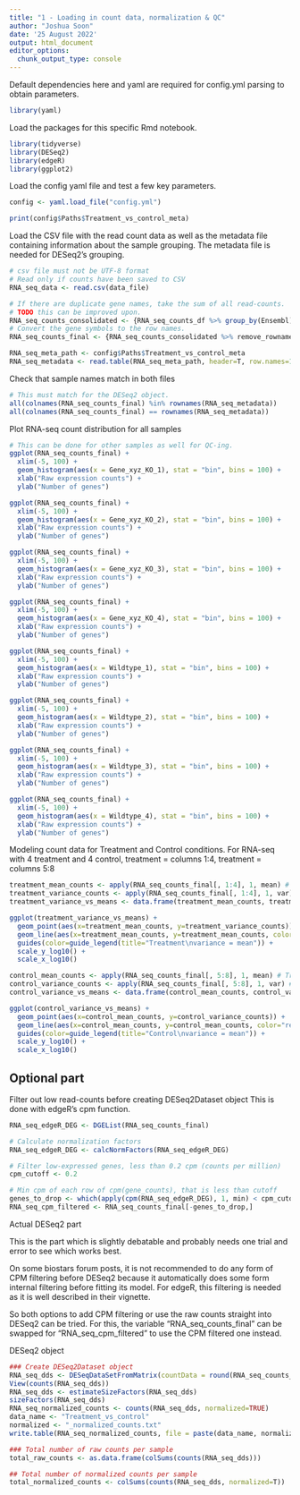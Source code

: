 ```yaml
---
title: "1 - Loading in count data, normalization & QC"
author: "Joshua Soon"
date: '25 August 2022'
output: html_document
editor_options: 
  chunk_output_type: console
---
```




Default dependencies here and yaml are required for config.yml parsing to obtain parameters.
```r
library(yaml)
```



Load the packages for this specific Rmd notebook.
```r
library(tidyverse)
library(DESeq2)
library(edgeR)
library(ggplot2)
```



Load the config yaml file and test a few key parameters.
```r
config <- yaml.load_file("config.yml")

print(config$Paths$Treatment_vs_control_meta)
```



Load the CSV file with the read count data as well as the metadata file containing information about the sample grouping.
The metadata file is needed for DESeq2's grouping.
```r
# csv file must not be UTF-8 format
# Read only if counts have been saved to CSV
RNA_seq_data <- read.csv(data_file)

# If there are duplicate gene names, take the sum of all read-counts.
# TODO this can be improved upon.
RNA_seq_counts_consolidated <- {RNA_seq_counts_df %>% group_by(Ensembl) %>% summarise_all(sum)}
# Convert the gene symbols to the row names.
RNA_seq_counts_final <- {RNA_seq_counts_consolidated %>% remove_rownames %>% column_to_rownames(var="Ensembl")}

RNA_seq_meta_path <- config$Paths$Treatment_vs_control_meta
RNA_seq_metadata <- read.table(RNA_seq_meta_path, header=T, row.names=1)
```



Check that sample names match in both files
```r
# This must match for the DESeq2 object.
all(colnames(RNA_seq_counts_final) %in% rownames(RNA_seq_metadata))
all(colnames(RNA_seq_counts_final) == rownames(RNA_seq_metadata))
```



Plot RNA-seq count distribution for all samples
```r
# This can be done for other samples as well for QC-ing.
ggplot(RNA_seq_counts_final) +
  xlim(-5, 100) +
  geom_histogram(aes(x = Gene_xyz_KO_1), stat = "bin", bins = 100) +
  xlab("Raw expression counts") +
  ylab("Number of genes")

ggplot(RNA_seq_counts_final) +
  xlim(-5, 100) +
  geom_histogram(aes(x = Gene_xyz_KO_2), stat = "bin", bins = 100) +
  xlab("Raw expression counts") +
  ylab("Number of genes")

ggplot(RNA_seq_counts_final) +
  xlim(-5, 100) +
  geom_histogram(aes(x = Gene_xyz_KO_3), stat = "bin", bins = 100) +
  xlab("Raw expression counts") +
  ylab("Number of genes")

ggplot(RNA_seq_counts_final) +
  xlim(-5, 100) +
  geom_histogram(aes(x = Gene_xyz_KO_4), stat = "bin", bins = 100) +
  xlab("Raw expression counts") +
  ylab("Number of genes")

ggplot(RNA_seq_counts_final) +
  xlim(-5, 100) +
  geom_histogram(aes(x = Wildtype_1), stat = "bin", bins = 100) +
  xlab("Raw expression counts") +
  ylab("Number of genes")

ggplot(RNA_seq_counts_final) +
  xlim(-5, 100) +
  geom_histogram(aes(x = Wildtype_2), stat = "bin", bins = 100) +
  xlab("Raw expression counts") +
  ylab("Number of genes")

ggplot(RNA_seq_counts_final) +
  xlim(-5, 100) +
  geom_histogram(aes(x = Wildtype_3), stat = "bin", bins = 100) +
  xlab("Raw expression counts") +
  ylab("Number of genes")

ggplot(RNA_seq_counts_final) +
  xlim(-5, 100) +
  geom_histogram(aes(x = Wildtype_4), stat = "bin", bins = 100) +
  xlab("Raw expression counts") +
  ylab("Number of genes")
```



Modeling count data for Treatment and Control conditions.
For RNA-seq with 4 treatment and 4 control, treatment = columns 1:4, treatment = columns 5:8
```r
treatment_mean_counts <- apply(RNA_seq_counts_final[, 1:4], 1, mean) # Control means
treatment_variance_counts <- apply(RNA_seq_counts_final[, 1:4], 1, var) # Control Variance
treatment_variance_vs_means <- data.frame(treatment_mean_counts, treatment_variance_counts)

ggplot(treatment_variance_vs_means) +
  geom_point(aes(x=treatment_mean_counts, y=treatment_variance_counts)) + 
  geom_line(aes(x=treatment_mean_counts, y=treatment_mean_counts, color="red")) +
  guides(color=guide_legend(title="Treatment\nvariance = mean")) +
  scale_y_log10() +
  scale_x_log10()

control_mean_counts <- apply(RNA_seq_counts_final[, 5:8], 1, mean) # Treatment means
control_variance_counts <- apply(RNA_seq_counts_final[, 5:8], 1, var) # Treatment variance
control_variance_vs_means <- data.frame(control_mean_counts, control_variance_counts)

ggplot(control_variance_vs_means) +
  geom_point(aes(x=control_mean_counts, y=control_variance_counts)) + 
  geom_line(aes(x=control_mean_counts, y=control_mean_counts, color="red")) +
  guides(color=guide_legend(title="Control\nvariance = mean")) +
  scale_y_log10() +
  scale_x_log10()
```



###################
## Optional part ##
###################

Filter out low read-counts before creating DESeq2Dataset object
This is done with edgeR's cpm function.
```r
RNA_seq_edgeR_DEG <- DGEList(RNA_seq_counts_final)

# Calculate normalization factors
RNA_seq_edgeR_DEG <- calcNormFactors(RNA_seq_edgeR_DEG)

# Filter low-expressed genes, less than 0.2 cpm (counts per million)
cpm_cutoff <- 0.2

# Min cpm of each row of cpm(gene_counts), that is less than cutoff
genes_to_drop <- which(apply(cpm(RNA_seq_edgeR_DEG), 1, min) < cpm_cutoff)
RNA_seq_cpm_filtered <- RNA_seq_counts_final[-genes_to_drop,]
```



Actual DESeq2 part

This is the part which is slightly debatable and probably needs one trial and error to see which works best.

On some biostars forum posts, it is not recommended to do any form of CPM filtering before DESeq2 because it automatically
does some form internal filtering before fitting its model. For edgeR, this filtering is needed as it is well described in
their vignette. 

So both options to add CPM filtering or use the raw counts straight into DESeq2 can be tried. For this, the variable "RNA_seq_counts_final" can be swapped for "RNA_seq_cpm_filtered" to use the CPM filtered one instead.

DESeq2 object
```r
### Create DESeq2Dataset object
RNA_seq_dds <- DESeqDataSetFromMatrix(countData = round(RNA_seq_counts_final), colData = RNA_seq_metadata, design = ~ sampletype)
View(counts(RNA_seq_dds))
RNA_seq_dds <- estimateSizeFactors(RNA_seq_dds)
sizeFactors(RNA_seq_dds)
RNA_seq_normalized_counts <- counts(RNA_seq_dds, normalized=TRUE)
data_name <- "Treatment_vs_control"
normalized <- "_normalized_counts.txt"
write.table(RNA_seq_normalized_counts, file = paste(data_name, normalized, sep=""), sep="\t", quote=F, col.names=NA)

### Total number of raw counts per sample
total_raw_counts <- as.data.frame(colSums(counts(RNA_seq_dds)))

## Total number of normalized counts per sample
total_normalized_counts <- colSums(counts(RNA_seq_dds, normalized=T))
```
